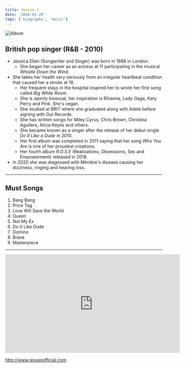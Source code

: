 ```yaml
---
title: Jessie J
date: '2010-01-20'
tags: ['biography', 'music']
---
```


![Album](/static/images/music/JessieJRose.jpg)

## British pop singer (R&amp;B - 2010) ##

* Jessica Ellen (Songwriter and Singer) was born in 1988 in London.
	* She began her career as an actress at 11 participating in the musical *Whistle Down the Wind*.
* She takes her health very seriously from an irregular heartbeat condition that caused her a stroke at 18.
	* Her frequent stays in the hospital inspired her to wrote her first song called *Big White Room*.
	* She is openly bisexual, her inspiration is Rihanna, Lady Gaga, Katy Perry and Pink. She's vegan. 
	* She studied at BRIT where she graduated along with Adele before signing with Gut Records.
	* She has written songs for Miley Cyrus, Chris Brown, Christina Aguilera, Alicia Keyes and others.
	* She became known as a singer after the release of her debut single *Do It Like a Dude* in 2010.
	* Her first album was completed in 2011 saying that her song *Who You Are* is one of her proudest creations.
	* Her fourth album *R.O.S.E* (Realizations, Obsessions, Sex and Empowerment) released in 2018.
* In 2020 she was diagnosed with Ménière's disease causing her dizziness, ringing and hearing loss.

***

## Must Songs ##

1. Bang Bang
2. Price Tag
3. Love Will Save the World
4. Queen
5. Not My Ex
6. Do It Like Dude
7. Domino
8. Brave
9. Masterpiece

***

<div className="ytvideo"> <iframe width="560" height="315" src="https://www.youtube-nocookie.com/embed/Hw8k0dW3Drk" frameBorder="0"  allowFullScreen=""></iframe></div>

http://www.jessiejofficial.com
